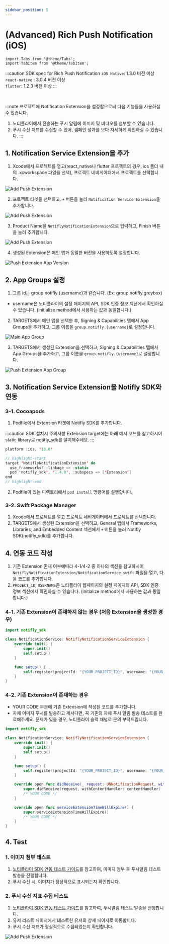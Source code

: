 ```yaml
---
sidebar_position: 5
---
```


# (Advanced) Rich Push Notification (iOS)

```mdx-code-block
import Tabs from '@theme/Tabs';
import TabItem from '@theme/TabItem';
```

:::caution SDK spec for Rich Push Notification
`iOS Native`: 1.3.0 버전 이상<br/>
`react-native` : 3.0.4 버전 이상<br/>
`flutter`: 1.2.3 버전 이상
:::

<br />

:::note 프로젝트에 Notification Extension을 설정함으로써 다음 기능들을 사용하실 수 있습니다.

1. 노티플라이에서 전송하는 푸시 알림에 이미지 및 비디오를 첨부할 수 있습니다.<br/>
2. 푸시 수신 지표를 수집할 수 있어, 캠페인 성과를 보다 자세하게 확인하실 수 있습니다.
   :::

## 1. Notification Service Extension을 추가

1. Xcode에서 프로젝트를 열고(react_native나 flutter 프로젝트의 경우, ios 폴더 내의 .xcworkspace 파일을 선택), 프로젝트 네비게이터에서 프로젝트를 선택합니다.

![Add Push Extension](../image/ios_push_extension_open_project_navigator.png)

2. 프로젝트 타겟을 선택하고, `+` 버튼을 눌러 `Notification Service Extension`을 추가합니다.

![Add Push Extension](../image/ios_push_extension_create_extension_target.png)

3. Product Name을 `NotiflyNotificationExtension`으로 입력하고, Finish 버튼을 눌러 추가합니다.

![Add Push Extension](../image/ios_generate_push_extension.png)

4. 생성된 Extension은 메인 앱과 동일한 버전을 사용하도록 설정합니다.

![Push Extension App Version](../image/ios_push_extension_version.png)

## 2. App Groups 설정

1. 그룹 id는 group.notifly.{username}과 같습니다. (Ex: group.notifly.greybox)

- username은 노티플라이의 설정 페이지의 API, SDK 인증 정보 섹션에서 확인하실 수 있습니다. (initialize method에서 사용하는 값과 동일합니다.)

2. TARGETS에서 메인 앱을 선택한 후, Signing & Capabilities 탭에서 App Groups을 추가하고, 그룹 이름을 `group.notifly.{username}`로 설정합니다.

![Main App Group](../image/ios_push_extension_app_group1.png)

3. TARGETS에서 생성된 Extension을 선택하고, Signing & Capabilities 탭에서 App Groups을 추가하고, 그룹 이름을 `group.notifly.{username}`로 설정합니다.

![Push Extension App Group](../image/ios_push_extension_app_group2.png)

## 3. Notification Service Extension을 Notifly SDK와 연동

### 3-1. Cocoapods

1. Podfile에서 Extension 타겟에 Notifly SDK를 추가합니다.

:::caution SDK 설치시 주의사항
Extension target에는 아래 예시 코드를 참고하시어 static library로 notifly_sdk를 설치해주세요.
:::

<Tabs>
<TabItem value="PodFile" label="Podfile">

```swift title="Podfile (root)"
platform :ios, '13.0'

// highlight-start
target 'NotiflyNotificationExtension' do
  use_frameworks! :linkage => :static
  pod 'notifly_sdk', '1.4.0', :subspecs => ['Extension']
end
// highlight-end
```

</TabItem>
</Tabs>

2. Podfile이 있는 디렉토리에서 `pod install` 명령어를 실행합니다.

### 3-2. Swift Package Manager

1. Xcode에서 프로젝트를 열고 프로젝트 네비게이터에서 프로젝트를 선택합니다.
2. TARGETS에서 생성된 Extension을 선택하고, General 탭에서 Frameworks, Libraries, and Embedded Content 섹션에서 `+` 버튼을 눌러 Notifly SDK(notifly_sdk)를 추가합니다.

## 4. 연동 코드 작성

1. 기존 Extension 존재 여부에따라 4-1/4-2 중 하나의 섹션을 참고하시어 `NotiflyNotificationExtension/NotificationService.swift` 파일을 열고, 다음 코드를 추가합니다.
2. `PROJECT_ID`, `USERNAME`은 노티플라이 웹페이지의 설정 페이지의 API, SDK 인증 정보 섹션에서 확인하실 수 있습니다. (initialize method에서 사용하는 값과 동일합니다.)

### 4-1. 기존 Extension이 존재하지 않는 경우 (처음 Extension을 생성한 경우)

<Tabs>
<TabItem value="NotiflyNotificationExtension/NotificationService.swift" label="NotificationService.swift">

```swift title="NotiflyNotificationExtension/NotificationService.swift"
import notifly_sdk

class NotificationService: NotiflyNotificationServiceExtension {
    override init() {
        super.init()
        self.setup()
    }

    func setup() {
        self.register(projectId: "{YOUR_PROJECT_ID}", username: "{YOUR_USERNAME}")
    }
}

```

</TabItem>
</Tabs>

### 4-2. 기존 Extension이 존재하는 경우

- YOUR CODE 부분에 기존 Extension에 작성된 코드를 추가합니다.
- 자체 이미지 푸시를 발송하고 계시다면, 꼭 기존의 자체 푸시 알림 발송 테스트를 완료해주세요. 문제가 있을 경우, 노티플라이 슬랙 채널로 문의 부탁드립니다.

<Tabs>
<TabItem value="NotiflyNotificationExtension/NotificationService.swift" label="NotificationService.swift">

```swift title="NotiflyNotificationExtension/NotificationService.swift"
import notifly_sdk

class NotificationService: NotiflyNotificationServiceExtension {
    override init() {
        super.init()
        self.setup()
    }

    func setup() {
        self.register(projectId: "{YOUR_PROJECT_ID}", username: "{YOUR_USERNAME}")
    }

    override open func didReceive(_ request: UNNotificationRequest, withContentHandler contentHandler: @escaping (UNNotificationContent) -> Void) {
        super.didReceive(request, withContentHandler: contentHandler)
        /* YOUR CODE */
    }

    override open func serviceExtensionTimeWillExpire() {
        super.serviceExtensionTimeWillExpire()
        /* YOUR CODE */
    }
}

```

</TabItem>
</Tabs>

## 4. Test

### 1. 이미지 첨부 테스트

1. [노티플라이 SDK 연동 테스트 가이드](/developer-guide/client-sdk/sdk_test)를 참고하여, 이미지 첨부 후 푸시알림 테스트 발송을 진행합니다.<br/>
2. 푸시 수신 시, 이미지가 정상적으로 표시되는지 확인합니다.

### 2. 푸시 수신 지표 수집 테스트

1. [노티플라이 SDK 연동 테스트 가이드](/developer-guide/client-sdk/sdk_test)를 참고하여, 푸시알림 테스트 발송을 진행합니다.<br/>
2. 유저 리스트 페이지에서 테스트한 유저의 상세 페이지로 이동합니다.<br/>
3. 푸시 수신 지표가 정상적으로 수집되었는지 확인합니다.

![Add Push Extension](../image/ios_push_delivered.png)
